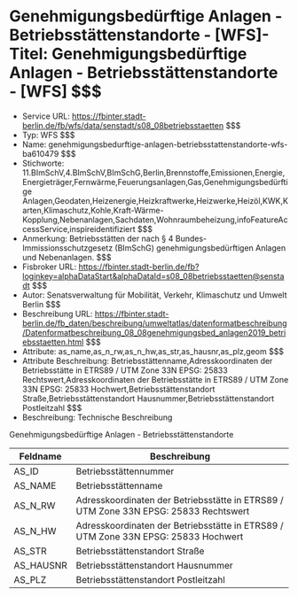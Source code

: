 # Genehmigungsbedürftige Anlagen - Betriebsstättenstandorte - [WFS]- Titel: Genehmigungsbedürftige Anlagen - Betriebsstättenstandorte - [WFS] $$$
- Service URL: https://fbinter.stadt-berlin.de/fb/wfs/data/senstadt/s08_08betriebsstaetten $$$
- Typ: WFS $$$
- Name: genehmigungsbedurftige-anlagen-betriebsstattenstandorte-wfs-ba610479 $$$
- Stichworte: 11.BImSchV,4.BImSchV,BImSchG,Berlin,Brennstoffe,Emissionen,Energie,Energieträger,Fernwärme,Feuerungsanlagen,Gas,Genehmigungsbedürftige Anlagen,Geodaten,Heizenergie,Heizkraftwerke,Heizwerke,Heizöl,KWK,Karten,Klimaschutz,Kohle,Kraft-Wärme-Kopplung,Nebenanlagen,Sachdaten,Wohnraumbeheizung,infoFeatureAccessService,inspireidentifiziert $$$
- Anmerkung: Betriebsstätten der nach § 4 Bundes-Immissionsschutzgesetz (BImSchG) genehmigungsbedürftigen Anlagen und Nebenanlagen. $$$
- Fisbroker URL: https://fbinter.stadt-berlin.de/fb?loginkey=alphaDataStart&alphaDataId=s08_08betriebsstaetten@senstadt $$$
- Autor: Senatsverwaltung für Mobilität, Verkehr, Klimaschutz und Umwelt Berlin $$$
- Beschreibung URL: https://fbinter.stadt-berlin.de/fb_daten/beschreibung/umweltatlas/datenformatbeschreibung/Datenformatbeschreibung_08_08genehmigungsbed_anlagen2019_betriebsstaetten.html $$$
- Attribute: as_name,as_n_rw,as_n_hw,as_str,as_hausnr,as_plz,geom $$$
- Attribute Beschreibung: Betriebsstättenname,Adresskoordinaten der Betriebsstätte in ETRS89 / UTM Zone 33N EPSG:  25833 Rechtswert,Adresskoordinaten der Betriebsstätte in ETRS89 / UTM Zone 33N EPSG:  25833 Hochwert,Betriebsstättenstandort Straße,Betriebsstättenstandort Hausnummer,Betriebsstättenstandort Postleitzahl $$$
- Beschreibung: Technische Beschreibung 

Genehmigungsbedürftige Anlagen - Betriebsstättenstandorte

| **Feldname** | **Beschreibung**                                                                     |
| ------------ | ------------------------------------------------------------------------------------ |
| AS\_ID       | Betriebsstättennummer                                                                |
| AS\_NAME     | Betriebsstättenname                                                                  |
| AS\_N\_RW    | Adresskoordinaten der Betriebsstätte in ETRS89 / UTM Zone 33N EPSG: 25833 Rechtswert |
| AS\_N\_HW    | Adresskoordinaten der Betriebsstätte in ETRS89 / UTM Zone 33N EPSG: 25833 Hochwert   |
| AS\_STR      | Betriebsstättenstandort Straße                                                       |
| AS\_HAUSNR   | Betriebsstättenstandort Hausnummer                                                   |
| AS\_PLZ      | Betriebsstättenstandort Postleitzahl                                                 | $$$
